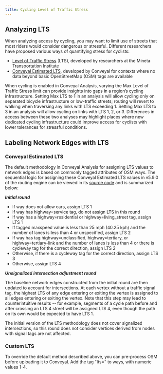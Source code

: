 ```yaml
---
title: Cycling Level of Traffic Stress
---
```


## Analyzing LTS

When analyzing access by cycling, you may want to limit use of streets that most riders would consider dangerous or stressful. Different researchers have proposed various ways of quantifying stress for cyclists:

* [Level of Traffic Stress](http://transweb.sjsu.edu/research/low-stress-bicycling-and-network-connectivity) (LTS), developed by researchers at the Mineta Transportation Institute
* [Conveyal Estimated LTS](https://blog.conveyal.com/better-measures-of-bike-accessibility-d875ae5ed831), developed by Conveyal for contexts where no data beyond basic OpenStreetMap (OSM) tags are available

When cycling is enabled in Conveyal Analysis, varying the Max Level of Traffic Stress limit can provide insights into gaps in a region’s cycling infrastructure. Setting Max LTS to 1 in an analysis will allow cycling only on separated bicycle infrastructure or low-traffic streets; routing will revert to walking when traversing any links with LTS exceeding 1. Setting Max LTS to 3 in an analysis will allow cycling on links with LTS 1, 2, or 3. Differences in access between these two analyses may highlight places where new dedicated cycling infrastructure could improve access for cyclists with lower tolerances for stressful conditions.

## Labeling Network Edges with LTS

### Conveyal Estimated LTS

The default methodology in Conveyal Analysis for assigning LTS values to network edges is based on commonly tagged attributes of OSM ways. The sequential logic for assigning these Conveyal Estimated LTS values in v5.9.0 of the routing engine can be viewed in its [source code](https://github.com/conveyal/analysis-backend/blob/v5.9.0/src/main/java/com/conveyal/r5/labeling/LevelOfTrafficStressLabeler.java) and is summarized below:

***Initial round***

* If way does not allow cars, assign LTS 1
* If way has highway=service tag, do not assign LTS in this round
* If way has a highway=residential or highway=living_street tag, assign LTS 1
* If tagged maxspeed value is less than 25 mph (40.25 kph) and the number of lanes is less than 4 or unspecified, assign LTS 2
* If way has tag highway=unclassified, highway=tertiary, or highway=tertiary-link and the number of lanes is less than 4 or there is cycleway tag for the correct direction, assign LTS 2
* Otherwise, if there is a cycleway tag for the correct direction, assign LTS 3
* Otherwise, assign LTS 4

***Unsignalized intersection adjustment round***

The baseline network edges constructed from the initial round are then updated to account for intersections. At each vertex without a traffic signal tag, the highest LTS of any edge entering or exiting the vertex is assigned to all edges entering or exiting the vertex. Note that this step may lead to counterintuitive results -- for example, segments of a cycle path before and after crossing an LTS 4 street will be assigned LTS 4, even though the path on its own would be expected to have LTS 1.

The initial version of the LTS methodology does not cover signalized intersections, so this round does not consider vertices derived from nodes with signal tags are not affected.

### Custom LTS

To override the default method described above, you can pre-process OSM before uploading it to Conveyal. Add the tag "lts=" to ways, with numeric values 1-4.

